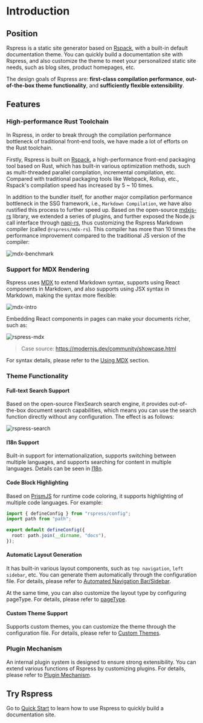 # Introduction

## Position

Rspress is a static site generator based on [Rspack](https://rspack.dev/), with a built-in default documentation theme. You can quickly build a documentation site with Rspress, and also customize the theme to meet your personalized static site needs, such as blog sites, product homepages, etc.

The design goals of Rspress are: **first-class compilation performance**, **out-of-the-box theme functionality**, and **sufficiently flexible extensibility**.

## Features

### High-performance Rust Toolchain

In Rspress, in order to break through the compilation performance bottleneck of traditional front-end tools, we have made a lot of efforts on the Rust toolchain.

Firstly, Rspress is built on [Rspack](https://rspack.dev/), a high-performance front-end packaging tool based on Rust, which has built-in various optimization methods, such as multi-threaded parallel compilation, incremental compilation, etc. Compared with traditional packaging tools like Webpack, Rollup, etc., Rspack's compilation speed has increased by 5 ~ 10 times.

In addition to the bundler itself, for another major compilation performance bottleneck in the SSG framework, i.e., `Markdown Compilation`, we have also rustified this process to further speed up. Based on the open-source [mdxjs-rs](https://github.com/wooorm/mdxjs-rs) library, we extended a series of plugins, and further exposed the Node.js call interface through [napi-rs](https://napi.rs/), thus customizing the Rspress Markdown compiler (called `@rspress/mdx-rs`). This compiler has more than 10 times the performance improvement compared to the traditional JS version of the compiler:

![mdx-benchmark](https://lf3-static.bytednsdoc.com/obj/eden-cn/uhbfnupenuhf/rspress/mdx-rs-benchmark.png)

### Support for MDX Rendering

Rspress uses [MDX](https://mdxjs.com/) to extend Markdown syntax, supports using React components in Markdown, and also supports using JSX syntax in Markdown, making the syntax more flexible:

![mdx-intro](https://lf3-static.bytednsdoc.com/obj/eden-cn/uhbfnupenuhf/rspress/mdx-intro.png)

Embedding React components in pages can make your documents richer, such as:

![rspress-mdx](https://lf3-static.bytednsdoc.com/obj/eden-cn/uhbfnupenuhf/rspress/rspress-mdx-en.jpeg)

> Case source: https://modernjs.dev/community/showcase.html

For syntax details, please refer to the [Using MDX](/guide/basic/use-mdx) section.

### Theme Functionality

#### Full-text Search Support

Based on the open-source FlexSearch search engine, it provides out-of-the-box document search capabilities, which means you can use the search function directly without any configuration. The effect is as follows:

![rspress-search](https://lf3-static.bytednsdoc.com/obj/eden-cn/uhbfnupenuhf/rspress/rspress-search-en.jpeg)

#### I18n Support

Built-in support for internationalization, supports switching between multiple languages, and supports searching for content in multiple languages. Details can be seen in [I18n](/guide/default-theme/i18n).

#### Code Block Highlighting

Based on [PrismJS](https://github.com/PrismJS/prism) for runtime code coloring, it supports highlighting of multiple code languages. For example:

```ts
import { defineConfig } from "rspress/config";
import path from "path";

export default defineConfig({
  root: path.join(__dirname, "docs"),
});
```

#### Automatic Layout Generation

It has built-in various layout components, such as `top navigation`, `left sidebar`, etc. You can generate them automatically through the configuration file. For details, please refer to [Automated Navigation Bar/Sidebar](/guide/basic/auto-nav-sidebar).

At the same time, you can also customize the layout type by configuring pageType. For details, please refer to [pageType](/api/config/config-frontmatter.html#pagetype).

#### Custom Theme Support

Supports custom themes, you can customize the theme through the configuration file. For details, please refer to [Custom Themes](/guide/advanced/custom-theme).

### Plugin Mechanism

An internal plugin system is designed to ensure strong extensibility. You can extend various functions of Rspress by customizing plugins. For details, please refer to [Plugin Mechanism](/plugin/system/introduction).

## Try Rspress

Go to [Quick Start](/guide/start/getting-started) to learn how to use Rspress to quickly build a documentation site.

